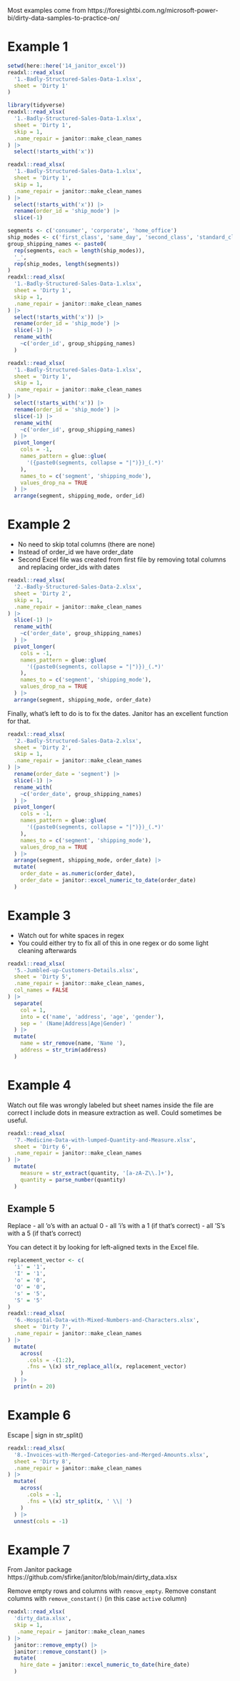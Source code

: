 Most examples come from
https://foresightbi.com.ng/microsoft-power-bi/dirty-data-samples-to-practice-on/


# Example 1

```r
setwd(here::here('14_janitor_excel'))
readxl::read_xlsx(
  '1.-Badly-Structured-Sales-Data-1.xlsx',
  sheet = 'Dirty 1'
)
```



```r
library(tidyverse)
readxl::read_xlsx(
  '1.-Badly-Structured-Sales-Data-1.xlsx',
  sheet = 'Dirty 1',
  skip = 1,
  .name_repair = janitor::make_clean_names
) |> 
  select(!starts_with('x'))
```



```r
readxl::read_xlsx(
  '1.-Badly-Structured-Sales-Data-1.xlsx',
  sheet = 'Dirty 1',
  skip = 1,
  .name_repair = janitor::make_clean_names
) |> 
  select(!starts_with('x')) |> 
  rename(order_id = 'ship_mode') |> 
  slice(-1)
```




```r
segments <- c('consumer', 'corporate', 'home_office')
ship_modes <- c('first_class', 'same_day', 'second_class', 'standard_class')
group_shipping_names <- paste0(
  rep(segments, each = length(ship_modes)),
  '_',
  rep(ship_modes, length(segments))
)
readxl::read_xlsx(
  '1.-Badly-Structured-Sales-Data-1.xlsx',
  sheet = 'Dirty 1',
  skip = 1,
  .name_repair = janitor::make_clean_names
) |> 
  select(!starts_with('x')) |> 
  rename(order_id = 'ship_mode') |> 
  slice(-1) |> 
  rename_with(
    ~c('order_id', group_shipping_names)
  )
```



```r
readxl::read_xlsx(
  '1.-Badly-Structured-Sales-Data-1.xlsx',
  sheet = 'Dirty 1',
  skip = 1,
  .name_repair = janitor::make_clean_names
) |> 
  select(!starts_with('x')) |> 
  rename(order_id = 'ship_mode') |> 
  slice(-1) |> 
  rename_with(
    ~c('order_id', group_shipping_names)
  ) |> 
  pivot_longer(
    cols = -1,
    names_pattern = glue::glue(
      '({paste0(segments, collapse = "|")})_(.*)'
    ),
    names_to = c('segment', 'shipping_mode'),
    values_drop_na = TRUE
  ) |> 
  arrange(segment, shipping_mode, order_id)
```



# Example 2

- No need to skip total columns (there are none)
- Instead of order_id we have order_date
- Second Excel file was created from first file by removing total columns and replacing order_ids with dates

```r
readxl::read_xlsx(
  '2.-Badly-Structured-Sales-Data-2.xlsx',
  sheet = 'Dirty 2',
  skip = 1,
  .name_repair = janitor::make_clean_names
) |> 
  slice(-1) |> 
  rename_with(
    ~c('order_date', group_shipping_names)
  ) |> 
  pivot_longer(
    cols = -1,
    names_pattern = glue::glue(
      '({paste0(segments, collapse = "|")})_(.*)'
    ),
    names_to = c('segment', 'shipping_mode'),
    values_drop_na = TRUE
  ) |> 
  arrange(segment, shipping_mode, order_date)
```


Finally, what's left to do is to fix the dates.
Janitor has an excellent function for that.

```r
readxl::read_xlsx(
  '2.-Badly-Structured-Sales-Data-2.xlsx',
  sheet = 'Dirty 2',
  skip = 1,
  .name_repair = janitor::make_clean_names
) |> 
  rename(order_date = 'segment') |> 
  slice(-1) |> 
  rename_with(
    ~c('order_date', group_shipping_names)
  ) |> 
  pivot_longer(
    cols = -1,
    names_pattern = glue::glue(
      '({paste0(segments, collapse = "|")})_(.*)'
    ),
    names_to = c('segment', 'shipping_mode'),
    values_drop_na = TRUE
  ) |> 
  arrange(segment, shipping_mode, order_date) |> 
  mutate(
    order_date = as.numeric(order_date),
    order_date = janitor::excel_numeric_to_date(order_date)
  )
```


# Example 3

- Watch out for white spaces in regex
- You could either try to fix all of this in one regex or do some light cleaning afterwards

```r
readxl::read_xlsx(
  '5.-Jumbled-up-Customers-Details.xlsx',
  sheet = 'Dirty 5',
  .name_repair = janitor::make_clean_names,
  col_names = FALSE
) |> 
  separate(
    col = 1,
    into = c('name', 'address', 'age', 'gender'),
    sep = ' (Name|Address|Age|Gender) '
  ) |> 
  mutate(
    name = str_remove(name, 'Name '),
    address = str_trim(address)
  )
```


# Example 4

Watch out file was wrongly labeled but sheet names inside the file are correct
I include dots in measure extraction as well. 
Could sometimes be useful.

```r
readxl::read_xlsx(
  '7.-Medicine-Data-with-lumped-Quantity-and-Measure.xlsx',
  sheet = 'Dirty 6',
  .name_repair = janitor::make_clean_names
) |> 
  mutate(
    measure = str_extract(quantity, '[a-zA-Z\\.]+'),
    quantity = parse_number(quantity)
  ) 
```



## Example 5

Replace 
- all 'o's with an actual 0
- all 'i's with a 1 (if that's correct)
- all 'S's with a 5 (if that's correct)

You can detect it by looking for left-aligned texts in the Excel file.

```r
replacement_vector <- c(
  'i' = '1',
  'I' = '1',
  'o' = '0',
  'O' = '0',
  's' = '5',
  'S' = '5'
) 
readxl::read_xlsx(
  '6.-Hospital-Data-with-Mixed-Numbers-and-Characters.xlsx',
  sheet = 'Dirty 7',
  .name_repair = janitor::make_clean_names
) |> 
  mutate(
    across(
      .cols = -(1:2),
      .fns = \(x) str_replace_all(x, replacement_vector)
    )
  ) |> 
  print(n = 20)
```


# Example 6

Escape | sign in str_split()

```r
readxl::read_xlsx(
  '8.-Invoices-with-Merged-Categories-and-Merged-Amounts.xlsx',
  sheet = 'Dirty 8',
  .name_repair = janitor::make_clean_names
) |> 
  mutate(
    across(
      .cols = -1,
      .fns = \(x) str_split(x, ' \\| ')
    )
  ) |> 
  unnest(cols = -1)
```


# Example 7

From Janitor package
https://github.com/sfirke/janitor/blob/main/dirty_data.xlsx

Remove empty rows and columns with `remove_empty`.
Remove constant columns with `remove_constant()` (in this case `active` column)

```r
readxl::read_xlsx(
  'dirty_data.xlsx',
  skip = 1,
   .name_repair = janitor::make_clean_names
) |> 
  janitor::remove_empty() |> 
  janitor::remove_constant() |> 
  mutate(
    hire_date = janitor::excel_numeric_to_date(hire_date)
  )
```